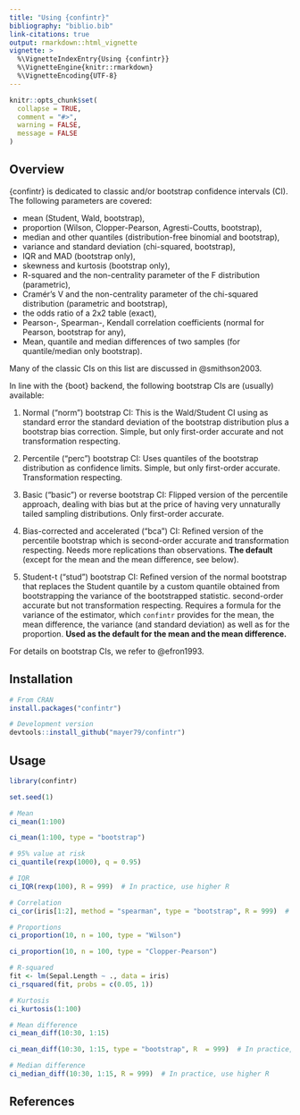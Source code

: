 ```yaml
---
title: "Using {confintr}"
bibliography: "biblio.bib"
link-citations: true
output: rmarkdown::html_vignette
vignette: >
  %\VignetteIndexEntry{Using {confintr}}
  %\VignetteEngine{knitr::rmarkdown}
  %\VignetteEncoding{UTF-8}
---
```


```r
knitr::opts_chunk$set(
  collapse = TRUE,
  comment = "#>",
  warning = FALSE,
  message = FALSE
)
```

## Overview

{confintr} is dedicated to classic and/or bootstrap confidence intervals (CI). The following parameters are covered:

- mean (Student, Wald, bootstrap),
- proportion (Wilson, Clopper-Pearson, Agresti-Coutts, bootstrap),
- median and other quantiles (distribution-free binomial and bootstrap),
- variance and standard deviation (chi-squared, bootstrap),
- IQR and MAD (bootstrap only),
- skewness and kurtosis (bootstrap only),
- R-squared and the non-centrality parameter of the F distribution (parametric),
- Cramér's V and the non-centrality parameter of the chi-squared distribution (parametric and bootstrap),
- the odds ratio of a 2x2 table (exact),
- Pearson-, Spearman-, Kendall correlation coefficients (normal for Pearson, bootstrap for any),
- Mean, quantile and median differences of two samples (for quantile/median only bootstrap).

Many of the classic CIs on this list are discussed in @smithson2003. 

In line with the {boot} backend, the following bootstrap CIs are (usually) available:

1. Normal ("norm") bootstrap CI: This is the Wald/Student CI using as standard error the standard deviation of the bootstrap distribution plus a bootstrap bias correction. Simple, but only first-order accurate and not transformation respecting.

2. Percentile ("perc") bootstrap CI: Uses quantiles of the bootstrap distribution as confidence limits. Simple, but only first-order accurate. Transformation respecting.

3. Basic ("basic") or reverse bootstrap CI: Flipped version of the percentile approach, dealing with bias but at the price of having very unnaturally tailed sampling distributions. Only first-order accurate.

4. Bias-corrected and accelerated ("bca") CI: Refined version of the percentile bootstrap which is second-order accurate and transformation respecting. Needs more replications than observations. **The default** (except for the mean and the mean difference, see below).

5. Student-t ("stud") bootstrap CI: Refined version of the normal bootstrap that replaces the Student quantile by a custom quantile obtained from bootstrapping the variance of the bootstrapped statistic. second-order accurate but not transformation respecting. Requires a formula for the variance of the estimator, which `confintr` provides for the mean, the mean difference, the variance (and standard deviation) as well as for the proportion. **Used as the default for the mean and the mean difference.**

For details on bootstrap CIs, we refer to @efron1993.

## Installation

```r
# From CRAN
install.packages("confintr")

# Development version
devtools::install_github("mayer79/confintr")
```

## Usage

```r
library(confintr)

set.seed(1)

# Mean
ci_mean(1:100)

ci_mean(1:100, type = "bootstrap")

# 95% value at risk
ci_quantile(rexp(1000), q = 0.95)

# IQR
ci_IQR(rexp(100), R = 999)  # In practice, use higher R

# Correlation
ci_cor(iris[1:2], method = "spearman", type = "bootstrap", R = 999)  # In practice, use higher R

# Proportions
ci_proportion(10, n = 100, type = "Wilson")

ci_proportion(10, n = 100, type = "Clopper-Pearson")

# R-squared
fit <- lm(Sepal.Length ~ ., data = iris)
ci_rsquared(fit, probs = c(0.05, 1))

# Kurtosis
ci_kurtosis(1:100)

# Mean difference
ci_mean_diff(10:30, 1:15)

ci_mean_diff(10:30, 1:15, type = "bootstrap", R  = 999)  # In practice, use higher R

# Median difference
ci_median_diff(10:30, 1:15, R = 999)  # In practice, use higher R
```

## References

